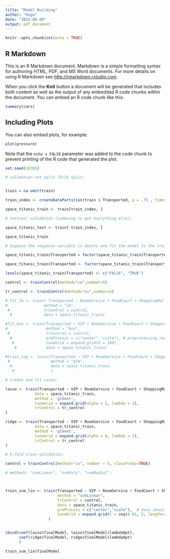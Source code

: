 ```yaml
---
title: "Model Building"
author: "Hugo"
date: "2022-08-04"
output: pdf_document
---
```


```r
knitr::opts_chunk$set(echo = TRUE)
```

## R Markdown

This is an R Markdown document. Markdown is a simple formatting syntax for authoring HTML, PDF, and MS Word documents. For more details on using R Markdown see <http://rmarkdown.rstudio.com>.

When you click the **Knit** button a document will be generated that includes both content as well as the output of any embedded R code chunks within the document. You can embed an R code chunk like this:

```r
summary(cars)
```

## Including Plots

You can also embed plots, for example:

```r
plot(pressure)
```

Note that the `echo = FALSE` parameter was added to the code chunk to prevent printing of the R code that generated the plot.

```r
set.seed(28765)

# validation set split 75/15 split;


train = na.omit(train)

train_index <- createDataPartition(train $ Transported, p = .75 , times = 1)$Resample1 # our training set (accessˆ);

space_titanic_train <- train[train_index, ]

# testset/ validation (indexing to get everything else);

space_titanic_test <- train[-train_index, ]

space_titanic_train

```



```r
# Suppose the response variable is deaths and fit the model to the training data; # using drivers as predictor for a linear model;

space_titanic_train$Transported = factor(space_titanic_train$Transported)

space_titanic_train$Transported <- factor(space_titanic_train$Transported, levels = c("FALSE","TRUE"))

levels(space_titanic_train$Transported) <- c("FALSE", "TRUE")

control <- trainControl(method="cv",number=5)

tr_control <- trainControl(method="cv",number=5)

# fit_lm <- train( Transported ~ RoomService + FoodCourt + ShoppingMall + Spa,
#                method = "lm",
 #               trControl = control,
  #              data = space_titanic_train)

#fit_knn <- train(Transported ~ VIP + RoomService + FoodCourt + ShoppingMall + Spa,
#                 method = "knn",
 #                trControl = control,
  #               preProcess = c("center","scale"), # preprocessing recommended for KNN
   #              tuneGrid = expand.grid(k = 100),
    #             data = space_titanic_train)

#train_log <- train(Transported ~ VIP + RoomService + FoodCourt + ShoppingMall + Spa, 
 #                  method = "glm", 
  #                 data = space_titanic_train
   #                )

# Create and fit Lasso;

lasso <- train(Transported ~ VIP + RoomService + FoodCourt + ShoppingMall + Spa,
             data = space_titanic_train,
             method = 'glmnet', 
             tuneGrid = expand.grid(alpha = 1, lambda = 1),
             trControl = tr_control 
) 

ridge <- train(Transported ~ VIP + RoomService + FoodCourt + ShoppingMall + Spa,
             data = space_titanic_train,
             method = 'glmnet', 
             tuneGrid = expand.grid(alpha = 0, lambda = 1),
             trControl = tr_control 
)

# 5-fold cross-validation;

control = trainControl(method="cv", number = 5, classProbs=TRUE)

# methods: "svmLinear", "svmPoly", "svmRadial";



train_svm_lin <- train(Transported ~ VIP + RoomService + FoodCourt + ShoppingMall + Spa ,
                       method = "svmLinear", 
                       trControl = control,  
                       data = space_titanic_train,
                       preProcess = c("center","scale"),  # data should be preprocessed for SVM
                       tuneGrid = expand.grid(C = seq(0.01, 2, length=20))  # tuning parameters go here
                   )


cbind(coef(lasso$finalModel, lasso$finalModel$lambdaOpt),
      coef(ridge$finalModel, ridge$finalModel$lambdaOpt)
      )

train_svm_lin$finalModel

```




